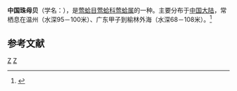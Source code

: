 {{Speciesbox
| taxon = Pteria chinensis''
| binomial_authority = (Leach, 1814)
}}
'''中国珠母贝'''（学名：''{{lang|la|Pteria chinensis}}''），是[[莺蛤目|莺蛤目]][[莺蛤科|莺蛤科]][[莺蛤属|莺蛤属]]的一种。主要分布于[[中国大陆|中国大陆]]，常栖息在温州（水深95－100米）、广东甲子到榆林外海（水深68－108米）。<ref>{{cite web|url=http://shell.sinica.edu.tw/chinese/shellbase_detail.php?science_no=3659|title=国际贝库：中国珠母贝|publisher=台湾贝类资料库|accessdate=2009-08-11|archive-url=https://web.archive.org/web/20160304110917/http://shell.sinica.edu.tw/chinese/shellbase_detail.php?science_no=3659|archive-date=2016-03-04|dead-url=yes}}</ref>

== 参考文献 ==
{{reflist}}
{{Taxonbar|from=Q10873919}}

[[Category:莺蛤属|Z]]
[[Category:_1814年描述的动物|Z]]